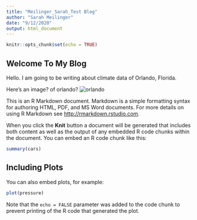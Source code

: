 ```yaml
---
title: "Meilinger_Sarah_Test Blog"
author: "Sarah Meilinger"
date: "9/12/2020"
output: html_document
---
```



```r
knitr::opts_chunk$set(echo = TRUE)
```

## Welcome To My Blog

Hello. I am going to be writing about climate data of Orlando, Florida.



Here's an image? of orlando?
![orlando](/home/CAMPUS/smac2019/Climate_Change_Narratives/Student_Folders/Meilinger/Orlando)


This is an R Markdown document. Markdown is a simple formatting syntax for authoring HTML, PDF, and MS Word documents. For more details on using R Markdown see <http://rmarkdown.rstudio.com>.

When you click the **Knit** button a document will be generated that includes both content as well as the output of any embedded R code chunks within the document. You can embed an R code chunk like this:

```r
summary(cars)
```

## Including Plots

You can also embed plots, for example:

```r
plot(pressure)
```

Note that the `echo = FALSE` parameter was added to the code chunk to prevent printing of the R code that generated the plot.
